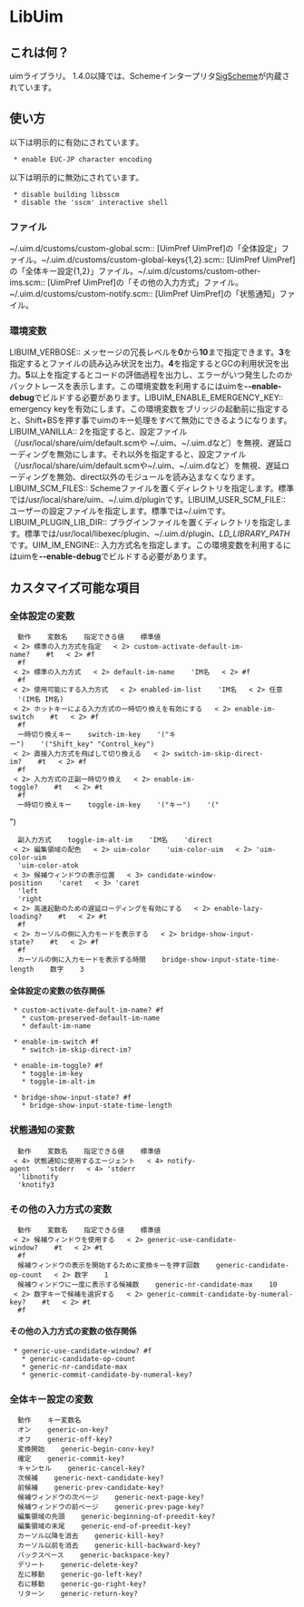= LibUim =

<wiki:toc max_depth="1" />

== これは何？ ==

uimライブラリ。 1.4.0以降では、Schemeインタープリタ[http://code.google.com/p/sigscheme/ SigScheme]が内蔵されています。

== 使い方 ==

以下は明示的に有効にされています。

  * enable EUC-JP character encoding

以下は明示的に無効にされています。

  * disable building libsscm
  * disable the 'sscm' interactive shell

=== ファイル ===

~/.uim.d/customs/custom-global.scm:: [UimPref UimPref]の「全体設定」ファイル。~/.uim.d/customs/custom-global-keys{1,2}.scm:: [UimPref UimPref]の「全体キー設定{1,2}」ファイル。~/.uim.d/customs/custom-other-ims.scm:: [UimPref UimPref]の「その他の入力方式」ファイル。~/.uim.d/customs/custom-notify.scm:: [UimPref UimPref]の「状態通知」ファイル。

=== 環境変数 ===

LIBUIM_VERBOSE:: メッセージの冗長レベルを'''0'''から'''10'''まで指定できます。'''3'''を指定するとファイルの読み込み状況を出力。'''4'''を指定するとGCの利用状況を出力。'''5'''以上を指定するとコードの評価過程を出力し、エラーがいつ発生したのかバックトレースを表示します。この環境変数を利用するにはuimを'''--enable-debug'''でビルドする必要があります。LIBUIM_ENABLE_EMERGENCY_KEY:: emergency keyを有効にします。この環境変数をブリッジの起動前に指定すると、Shift+BSを押す事でuimのキー処理をすべて無効にできるようになります。LIBUIM_VANILLA:: 2を指定すると、設定ファイル（/usr/local/share/uim/default.scmや ~/.uim、~/.uim.dなど）を無視、遅延ローディングを無効にします。それ以外を指定すると、設定ファイル（/usr/local/share/uim/default.scmや~/.uim、~/.uim.dなど）を無視、遅延ローディングを無効、direct以外のモジュールを読み込まなくなります。LIBUIM_SCM_FILES:: Schemeファイルを置くディレクトリを指定します。標準では/usr/local/share/uim、~/.uim.d/pluginです。LIBUIM_USER_SCM_FILE:: ユーザーの設定ファイルを指定します。標準では~/.uimです。LIBUIM_PLUGIN_LIB_DIR:: プラグインファイルを置くディレクトリを指定します。標準では/usr/local/libexec/plugin、~/.uim.d/plugin、''LD_LIBRARY_PATH''です。UIM_IM_ENGINE:: 入力方式名を指定します。この環境変数を利用するにはuimを'''--enable-debug'''でビルドする必要があります。

== カスタマイズ可能な項目 ==

=== 全体設定の変数 ===

   動作    変数名    指定できる値    標準値   
  < 2> 標準の入力方式を指定   < 2> custom-activate-default-im-name?    #t   < 2> #f   
   #f   
  < 2> 標準の入力方式   < 2> default-im-name    'IM名   < 2> #f   
   #f   
  < 2> 使用可能にする入力方式   < 2> enabled-im-list    'IM名   < 2> 任意   
   '(IM名 IM名)   
  < 2> ホットキーによる入力方式の一時切り換えを有効にする   < 2> enable-im-switch    #t   < 2> #f   
   #f   
   一時切り換えキー    switch-im-key    '("キー")    '("<Control>Shift_key" "<Shift>Control_key")   
  < 2> 直接入力方式を飛ばして切り換える   < 2> switch-im-skip-direct-im?    #t   < 2> #f   
   #f   
  < 2> 入力方式の正副一時切り換え   < 2> enable-im-toggle?    #t   < 2> #t   
   #f   
   一時切り換えキー    toggle-im-key    '("キー")    '("<Meta> ")   
   副入力方式    toggle-im-alt-im    'IM名    'direct   
  < 2> 編集領域の配色   < 2> uim-color    'uim-color-uim   < 2> 'uim-color-uim   
   'uim-color-atok   
  < 3> 候補ウィンドウの表示位置   < 3> candidate-window-position    'caret   < 3> 'caret   
   'left   
   'right   
  < 2> 高速起動のための遅延ローディングを有効にする   < 2> enable-lazy-loading?    #t   < 2> #t   
   #f   
  < 2> カーソルの側に入力モードを表示する   < 2> bridge-show-input-state?    #t   < 2> #f   
   #f   
   カーソルの側に入力モードを表示する時間    bridge-show-input-state-time-length    数字    3   

==== 全体設定の変数の依存関係 ====

  * custom-activate-default-im-name? #f
    * custom-preserved-default-im-name
    * default-im-name

  * enable-im-switch #f
    * switch-im-skip-direct-im?

  * enable-im-toggle? #f
    * toggle-im-key
    * toggle-im-alt-im

  * bridge-show-input-state? #f
    * bridge-show-input-state-time-length

=== 状態通知の変数 ===

   動作    変数名    指定できる値    標準値   
  < 4> 状態通知に使用するエージェント   < 4> notify-agent    'stderr   < 4> 'stderr   
   'libnotify   
   'knotify3   

=== その他の入力方式の変数 ===

   動作    変数名    指定できる値    標準値   
  < 2> 候補ウィンドウを使用する   < 2> generic-use-candidate-window?    #t   < 2> #t   
   #f   
   候補ウィンドウの表示を開始するために変換キーを押す回数    generic-candidate-op-count   < 2> 数字    1   
   候補ウィンドウに一度に表示する候補数    generic-nr-candidate-max    10   
  < 2> 数字キーで候補を選択する   < 2> generic-commit-candidate-by-numeral-key?    #t   < 2> #t   
   #f   

==== その他の入力方式の変数の依存関係 ====

  * generic-use-candidate-window? #f
    * generic-candidate-op-count
    * generic-nr-candidate-max
    * generic-commit-candidate-by-numeral-key?

=== 全体キー設定の変数 ===

   動作    キー変数名   
   オン    generic-on-key?   
   オフ    generic-off-key?   
   変換開始    generic-begin-conv-key?   
   確定    generic-commit-key?   
   キャンセル    generic-cancel-key?   
   次候補    generic-next-candidate-key?   
   前候補    generic-prev-candidate-key?   
   候補ウィンドウの次ページ    generic-next-page-key?   
   候補ウィンドウの前ページ    generic-prev-page-key?   
   編集領域の先頭    generic-beginning-of-preedit-key?   
   編集領域の末尾    generic-end-of-preedit-key?   
   カーソル以降を消去    generic-kill-key?   
   カーソル以前を消去    generic-kill-backward-key?   
   バックスペース    generic-backspace-key?   
   デリート    generic-delete-key?   
   左に移動    generic-go-left-key?   
   右に移動    generic-go-right-key?   
   リターン    generic-return-key?   


